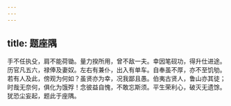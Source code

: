 ```yaml
---
---
---
```

title: 题座隅
---



手不任执殳，肩不能荷锄。量力揆所用，曾不敌一夫。幸因笔砚功，得升仕进途。历官凡五六，禄俸及妻奴。左右有兼仆，出入有单车。自奉虽不厚，亦不至饥劬。若有人及此，傍观为何如？虽贤亦为幸，况我鄙且愚。伯夷古贤人，鲁山亦其徒；时哉无奈何，俱化为饿殍！念彼益自愧，不敢忘斯须。平生荣利心，破灭无遗馀。犹恐尘妄起，题此于座隅。